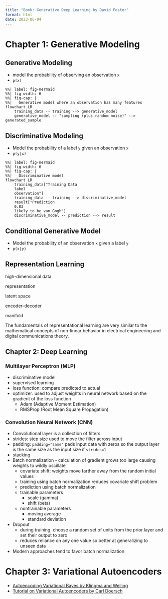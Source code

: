 ```yaml
---
title: "Book: Generative Deep Learning by David Foster"
format: html
date: 2023-06-04
---
```


# Chapter 1: Generative Modeling

## Generative Modeling
- model the probability of observing an observation `x`
- `p(x)`

```mermaid
%%| label: fig-mermaid
%%| fig-width: 6
%%| fig-cap: |
%%|   Generative model where an observation has many features
flowchart LR
    training_data -- training --> generative_model
    generative_model -- "sampling (plus random noise)" --> generated_sample
```

## Discriminative Modeling
- Model the probability of a label `y` given an observation `x`
- `p(y|x)`

```mermaid
%%| label: fig-mermaid
%%| fig-width: 6
%%| fig-cap: |
%%|   Discriminative model 
flowchart LR
    training_data["Training Data
    label
    observation"]
    training_data -- training --> discriminative_model
    result["Prediction
    0.83
    likely to be van Gogh"]
    discriminative_model -- prediction --> result
```

## Conditional Generative Model
- Model the probability of an observation `x` given a label `y`
- `p(x|y)`

## Representation Learning

high-dimensional data

representation

latent space

encoder-decoder

manifold

::: {.callout-note}
The fundamentals of representational learning are very similar to the mathematical concepts of non-linear behavior in electrical engineering and digital communications theory.
:::

## Chapter 2: Deep Learning

### Multilayer Perceptron (MLP)
- discriminative model
- supervised learning
- loss function: compare predicted to actual
- optimizer: used to adjust weights in neural network based on the gradient of the loss function
    - Adam (Adaptive Moment Estimation)
    - RMSProp (Root Mean Square Propagation)

### Convolution Neural Network (CNN)
- Convolutional layer is a collection of filters
- strides: step size used to move the filter across input
- padding: `padding="same"` pads input data with zeros so the output layer is the same size as the input size if `strides=1`
- stacking
- Batch normalization - calculation of gradient grows too large causing weights to wildly oscillate
    - covariate shift: weights move farther away from the random initial values
    - training using batch normalization reduces covariate shift problem
    - prediction using batch normalization
    - trainable parameters
        - scale (gamma)
        - shift (beta)
    - nontrainable parameters
        - moving average
        - standard deviation
- Dropout
    - during training, choose a random set of units from the prior layer and set their output to zero
    - reduces reliance on any one value so better at generalizing to unseen data
- Modern approaches tend to favor batch normalization

# Chapter 3: Variational Autoencoders

- [Autoencoding Variational Bayes by Klingma and Welling](https://arxiv.org/abs/1312.6114#:~:text=https%3A//doi.org/10.48550/arXiv.1312.6114)
- [Tutorial on Variational Autoencoders by Carl Doersch](https://arxiv.org/abs/1606.05908)


